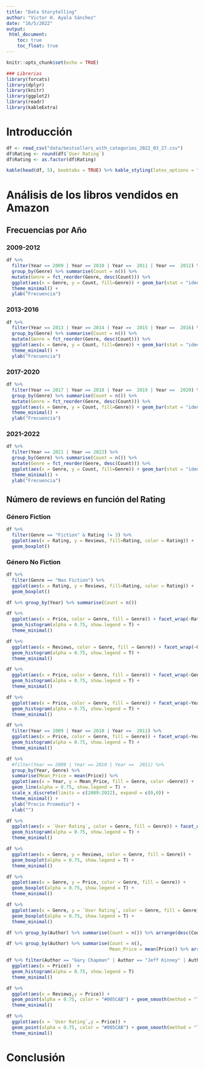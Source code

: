 ```yaml
---
title: "Data Storytelling"
author: "Victor H. Ayala Sánchez"
date: "16/5/2022"
output: 
 html_document:
    toc: true
    toc_float: true
---
```


```r
knitr::opts_chunk$set(echo = TRUE)
```


```r

### Librerias
library(forcats)
library(dplyr)
library(knitr)
library(ggplot2)
library(readr)
library(kableExtra)

```

# Introducción


```r
df <- read_csv("data/bestsellers_with_categories_2022_03_27.csv")
df$Rating <- round(df$`User Rating`)
df$Rating <- as.factor(df$Rating)
```


```r
kable(head(df, 5), booktabs = TRUE) %>% kable_styling(latex_options = "scale_down", font_size = 12)
```

# Análisis de los libros vendidos en Amazon

## Frecuencias por Año {.tabset .tabset-fade .tabset-pills}


### 2009-2012

```r
df %>% 
  filter(Year == 2009 | Year == 2010 | Year ==  2011 | Year ==  2012) %>%
  group_by(Genre) %>% summarise(Count = n()) %>% 
  mutate(Genre = fct_reorder(Genre, desc(Count))) %>%
  ggplot(aes(x = Genre, y = Count, fill=Genre)) + geom_bar(stat = "identity", show.legend = FALSE, width = 0.5) + 
  theme_minimal() + 
  ylab("Frecuencia")
```


### 2013-2016

```r
df %>% 
  filter(Year == 2013 | Year == 2014 | Year ==  2015 | Year ==  2016) %>%
  group_by(Genre) %>% summarise(Count = n()) %>% 
  mutate(Genre = fct_reorder(Genre, desc(Count))) %>%
  ggplot(aes(x = Genre, y = Count, fill=Genre)) + geom_bar(stat = "identity", show.legend = FALSE, width = 0.5) + 
  theme_minimal() + 
  ylab("Frecuencia")
```

### 2017-2020
```r
df %>% 
  filter(Year == 2017 | Year == 2018 | Year ==  2019 | Year ==  2020) %>%
  group_by(Genre) %>% summarise(Count = n()) %>% 
  mutate(Genre = fct_reorder(Genre, desc(Count))) %>%
  ggplot(aes(x = Genre, y = Count, fill=Genre)) + geom_bar(stat = "identity", show.legend = FALSE, width = 0.5) + 
  theme_minimal() + 
  ylab("Frecuencia")
```

### 2021-2022

```r
df %>% 
  filter(Year == 2021 | Year == 2022) %>%
  group_by(Genre) %>% summarise(Count = n()) %>% 
  mutate(Genre = fct_reorder(Genre, desc(Count))) %>%
  ggplot(aes(x = Genre, y = Count, fill=Genre)) + geom_bar(stat = "identity", show.legend = FALSE, width = 0.5) + 
  theme_minimal() + 
  ylab("Frecuencia")
```


## Número de reviews en función del Rating {.tabset .tabset-fade .tabset-pills}

### Género Fiction

```r
df %>% 
  filter(Genre == "Fiction" & Rating != 3) %>%
  ggplot(aes(x = Rating, y = Reviews, fill=Rating, color = Rating)) + 
  geom_boxplot()
```


### Género No Fiction

```r
df %>% 
  filter(Genre == "Non Fiction") %>%
  ggplot(aes(x = Rating, y = Reviews, fill=Rating, color = Rating)) + 
  geom_boxplot()
```


```r
df %>% group_by(Year) %>% summarise(Count = n())
```


```r
df %>%
  ggplot(aes(x = Price, color = Genre, fill = Genre)) + facet_wrap(~Rating) +
  geom_histogram(alpha = 0.75, show.legend = T) + 
  theme_minimal()
```




```r
df %>%
  ggplot(aes(x = Reviews, color = Genre, fill = Genre)) + facet_wrap(~Genre) +
  geom_histogram(alpha = 0.75, show.legend = T) + 
  theme_minimal()
```

```r
df %>%
  ggplot(aes(x = Price, color = Genre, fill = Genre)) + facet_wrap(~Genre) +
  geom_histogram(alpha = 0.75, show.legend = T) + 
  theme_minimal()
```


```r
df %>%
  ggplot(aes(x = Price, color = Genre, fill = Genre)) + facet_wrap(~Year) +
  geom_histogram(alpha = 0.75, show.legend = T) + 
  theme_minimal()
```

```r
df %>%
  filter(Year == 2009 | Year == 2010 | Year ==  2011) %>%
  ggplot(aes(x = Price, color = Genre, fill = Genre)) + facet_wrap(~Year) +
  geom_histogram(alpha = 0.75, show.legend = T) + 
  theme_minimal()
```
```r
df %>%
  #filter(Year == 2009 | Year == 2010 | Year ==  2011) %>%
  group_by(Year, Genre) %>%
  summarise(Mean_Price = mean(Price)) %>%
  ggplot(aes(x = Year, y = Mean_Price, fill = Genre, color =Genre)) +
  geom_line(alpha = 0.75, show.legend = T) + 
  scale_x_discrete(limits = c(2009:2022), expand = c(0,0)) +
  theme_minimal() +
  ylab("Precio Promedio") + 
  xlab("")
```

```r
df %>%
  ggplot(aes(x = `User Rating`, color = Genre, fill = Genre)) + facet_wrap(~Genre) +
  geom_histogram(alpha = 0.75, show.legend = T) + 
  theme_minimal()
```


```r

df %>%
  ggplot(aes(x = Genre, y = Reviews, color = Genre, fill = Genre)) +
  geom_boxplot(alpha = 0.75, show.legend = T) + 
  theme_minimal()
```

```r
df %>%
  ggplot(aes(x = Genre, y = Price, color = Genre, fill = Genre)) +
  geom_boxplot(alpha = 0.75, show.legend = T) + 
  theme_minimal()
```

```r
df %>%
  ggplot(aes(x = Genre, y = `User Rating`, color = Genre, fill = Genre)) +
  geom_boxplot(alpha = 0.75, show.legend = T) + 
  theme_minimal()
```

```r
df %>% group_by(Author) %>% summarise(Count = n()) %>% arrange(desc(Count)) %>% head()
```


```r
df %>% group_by(Author) %>% summarise(Count = n(),
                                      Mean_Price = mean(Price)) %>% arrange(desc(Count)) %>% head(5)
```


```r
df %>% filter(Author == "Gary Chapman" | Author == "Jeff Kinney" | Author == "Suzanne Collins") %>%
  ggplot(aes(x = Price))  +
  geom_histogram(alpha = 0.75, show.legend = T)
  theme_minimal()
```



```r
df %>%
  ggplot(aes(x = Reviews,y = Price)) + 
  geom_point(alpha = 0.75, color = "#005CAB") + geom_smooth(method = "lm") +
  theme_minimal()
```

```r
df %>%
  ggplot(aes(x = `User Rating`,y = Price)) + 
  geom_point(alpha = 0.75, color = "#005CAB") + geom_smooth(method = "lm") +
  theme_minimal()
```



# Conclusión


